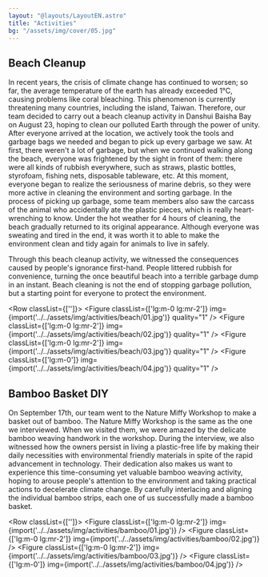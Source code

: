 ```yaml
---
layout: "@layouts/LayoutEN.astro"
title: "Activities"
bg: "/assets/img/cover/05.jpg"
---
```



## Beach Cleanup

In recent years, the crisis of climate change has continued to worsen; so far, the average temperature of the earth has already exceeded 1°C, causing problems like coral bleaching. This phenomenon is currently threatening many countries, including the island, Taiwan. Therefore, our team decided to carry out a beach cleanup activity in Danshui Baisha Bay on August 23, hoping to clean our polluted Earth through the power of unity. After everyone arrived at the location, we actively took the tools and garbage bags we needed and began to pick up every garbage we saw. At first, there weren't a lot of garbage, but when we continued walking along the beach, everyone was frightened by the sight in front of them: there were all kinds of rubbish everywhere, such as straws, plastic bottles, styrofoam, fishing nets, disposable tableware, etc. At this moment, everyone began to realize the seriousness of marine debris, so they were more active in cleaning the environment and sorting garbage. In the process of picking up garbage, some team members also saw the carcass of the animal who accidentally ate the plastic pieces, which is really heart-wrenching to know. Under the hot weather for 4 hours of cleaning, the beach gradually returned to its original appearance. Although everyone was sweating and tired in the end, it was worth it to able to make the environment clean and tidy again for animals to live in safely.

Through this beach cleanup activity, we witnessed the consequences caused by people's ignorance first-hand. People littered rubbish for convenience, turning the once beautiful beach into a terrible garbage dump in an instant. Beach cleaning is not the end of stopping garbage pollution, but a starting point for everyone to protect the environment.

<Row classList={['']}>
    <Figure classList={['lg:m-0 lg:mr-2']} img={import('../../assets/img/activities/beach/01.jpg')} quality="1" />
    <Figure classList={['lg:m-0 lg:mr-2']} img={import('../../assets/img/activities/beach/02.jpg')} quality="1" />
    <Figure classList={['lg:m-0 lg:mr-2']} img={import('../../assets/img/activities/beach/03.jpg')} quality="1" />
    <Figure classList={['lg:m-0']} img={import('../../assets/img/activities/beach/04.jpg')} quality="1" />
</Row>

## Bamboo Basket DIY

On September 17th, our team went to the Nature Miffy Workshop to make a basket out of bamboo. The Nature Miffy Workshop is the same as the one we interviewed. When we visited them, we were amazed by the delicate bamboo weaving handwork in the workshop. During the interview, we also witnessed how the owners persist in living a plastic-free life by making their daily necessities with environmental friendly materials in spite of the rapid advancement in technology. Their dedication also makes us want to experience this time-consuming yet valuable bamboo weaving activity, hoping to arouse people's attention to the environment and taking practical actions to decelerate climate change. By carefully interlacing and aligning the individual bamboo strips, each one of us successfully made a bamboo basket.

<Row classList={['']}>
    <Figure classList={['lg:m-0 lg:mr-2']} img={import('../../assets/img/activities/bamboo/01.jpg')} />
    <Figure classList={['lg:m-0 lg:mr-2']} img={import('../../assets/img/activities/bamboo/02.jpg')} />
    <Figure classList={['lg:m-0 lg:mr-2']} img={import('../../assets/img/activities/bamboo/03.jpg')} />
    <Figure classList={['lg:m-0']} img={import('../../assets/img/activities/bamboo/04.jpg')} />
</Row>

